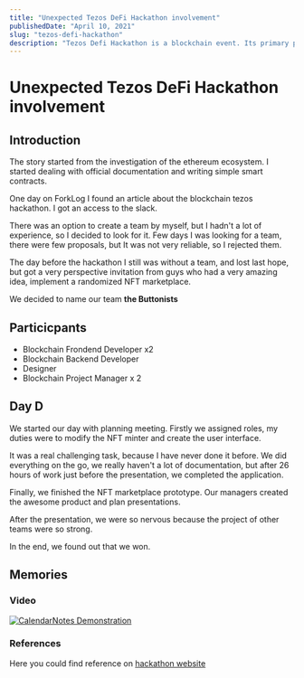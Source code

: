 ```yaml
---
title: "Unexpected Tezos DeFi Hackathon involvement"
publishedDate: "April 10, 2021"
slug: "tezos-defi-hackathon"
description: "Tezos Defi Hackathon is a blockchain event. Its primary purpose is an expansion of Tezos infrastructure and community."
---
```



# Unexpected Tezos DeFi Hackathon involvement

## Introduction

The story started from the investigation of the ethereum ecosystem. I started dealing with official documentation and writing simple smart contracts. 

One day on ForkLog I found an article about the blockchain tezos hackathon. I got an access  to the slack. 

There was an option to create a team by myself, but I hadn't a lot of experience, so I decided to look for it. Few days I was looking for a team, there were few proposals, but It was not very reliable, so I rejected them.

The day before the hackathon I still was without a team, and lost last hope, but got a very perspective invitation from guys who had a very amazing idea, implement a randomized NFT marketplace.

We decided to name our team **the Buttonists**

## Particicpants

- Blockchain Frondend Developer x2
- Blockchain Backend Developer
- Designer
- Blockchain Project Manager x 2

## Day D

We started our day with planning meeting. Firstly we assigned roles, my duties were to modify the NFT minter and create the user interface.

It was a real challenging task, because I have never done it before. We did everything on the go, we really haven't a lot of documentation, but after 26 hours of work just before the presentation, we completed the application.

Finally, we finished the NFT marketplace prototype. Our managers created the awesome product and plan presentations.

After the presentation, we were so nervous because the project of other teams were so strong.

In the end, we found out that we won.

## Memories

### Video 

[![CalendarNotes Demonstration](/tezos.jpg)](https://www.youtube.com/watch?v=4bU5bE2CuaI&ab_channel=forklog "CalendarNotes Demonstration")

### References

Here you could find reference on [hackathon website](https://hackathon.tezos.org.ua/)